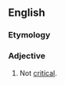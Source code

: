 ==English==

===Etymology===
{{prefix|en|non|critical}}

===Adjective===
{{en-adj|-}}

# Not [[critical]].